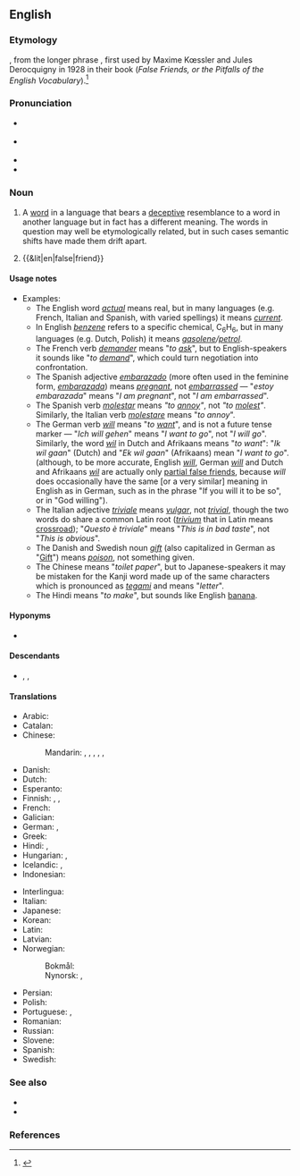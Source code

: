 {{also|false-friend}}
==English==
{{was wotd|2007|May|4}}
{{wikipedia}}

===Etymology===
{{calque|en|fr|faux-ami}}, from the longer phrase {{m|fr||faux amis du traducteur|t=false friends of a translator}}, first used by Maxime Kœssler and Jules Derocquigny in 1928 in their book ''{{lang|fr|Les Faux Amis ou les trahisons du vocabulaire anglais}}'' (''False Friends, or the Pitfalls of the English Vocabulary'').<ref>{{cite-book|editors=Mark Aronoff, Janie Rees-Miller|title=The Handbook of Linguistics|publisher=Blackwell Publishers|date=2001|author=Christoph Gutknecht|chapter=Translation|p=698}}</ref>

===Pronunciation===
* {{a|RP}} {{IPA|en|/ˌfɒls ˈfɹɛnd/|/ˌfɔːls ˈfɹɛnd/}}
* {{a|GenAm}} {{IPA|en|/ˌfɔls ˈfɹɛnd/|/ˌfɑls ˈfɹɛnd/}}
* {{audio|en|en-us-false friend.ogg|Audio (US)}}
* {{audio|en|en-au-false friend.ogg|Audio (AU)}}

===Noun===
{{en-noun}}

# {{lb|en|linguistics|translation studies|lexicography}} A [[word]] in a language that bears a [[deceptive]] resemblance to a word in another language but in fact has a different meaning. The words in question may well be etymologically related, but in such cases semantic shifts have made them drift apart.
#: {{syn|en|faux ami}}
# {{&lit|en|false|friend}}

====Usage notes====
* Examples:
** The English word ''[[actual]]'' means real, but in many languages (e.g. French, Italian and Spanish, with varied spellings) it means ''[[current]]''.
** In English ''[[benzene]]'' refers to a specific chemical, C<sub>6</sub>H<sub>6</sub>, but in many languages (e.g. Dutch, Polish) it means ''[[gasolene]]/[[petrol]]''.
** The French verb ''[[demander]]'' means "''to [[ask]]''", but to English-speakers it sounds like "''to [[demand]]''", which could turn negotiation into confrontation.
** The Spanish adjective ''[[embarazado]]'' (more often used in the feminine form, ''[[embarazada]]'') means ''[[pregnant]]'', not ''[[embarrassed]]'' &mdash; "''estoy embarazada''" means "''I am pregnant''", not "''I am embarrassed''".
** The Spanish verb ''[[molestar]]'' means ''"to [[annoy]]"'', not ''"to [[molest]]"''. Similarly, the Italian verb ''[[molestare]]'' means "''to annoy''".
** The German verb ''[[will]]'' means "''to [[want]]''", and is not a future tense marker &mdash; "''Ich will gehen''" means "''I want to go''", not "''I will go''". Similarly, the word ''[[wil]]'' in Dutch and Afrikaans means "''to want''": "''Ik wil gaan''" (Dutch) and "''Ek wil gaan''" (Afrikaans) mean "''I want to go''". (although, to be more accurate, English ''[[will]]'', German ''[[will]]'' and Dutch and Afrikaans ''[[wil]]'' are actually only [[partial false friend|partial false friends]], because ''will'' does occasionally have the same [or a very similar] meaning in English as in German, such as in the phrase "If you will it to be so", or in "God willing").
** The Italian adjective ''[[triviale]]'' means ''[[vulgar]]'', not ''[[trivial]]'', though the two words do share a common Latin root (''[[trivium]]'' that in Latin means [[crossroad]]); "''Questo è triviale''" means "''This is in bad taste''", not "''This is obvious''".
** The Danish and Swedish noun ''[[gift]]'' (also capitalized in German as "[[Gift]]") means ''[[poison]]'', not something given.
** The Chinese {{zh-l|手紙|tr=shǒuzhǐ}} means "''toilet paper''", but to Japanese-speakers it may be mistaken for the Kanji word made up of the same characters which is pronounced as ''[[tegami]]'' and means "''letter''".
** The Hindi {{l|hi|बनाना}} means "''to make''", but sounds like English [[banana]].

====Hyponyms====
* {{l|en|partial false friend}}

====Descendants====
* {{desc|zh|bor=1|-}} {{zh-l|假朋友}}, {{zh-l|假友}}, {{zh-l|偽友}} {{q|calque}}

====Translations====
{{trans-top|type of word}}
* Arabic: {{t|ar|أشباه النظائر|m-p|tr=ashbāho nnaẓā-ir}}
* Catalan: {{t|ca|fals amic|m}}
* Chinese:
*: Mandarin: {{t|cmn|偽友|sc=Hani}}, {{t|cmn|伪友|tr=wěiyǒu|sc=Hani}}, {{t|cmn|假友|tr=jiǎyǒu|sc=Hani}}, {{t|cmn|假等義|sc=Hani}}, {{t|cmn|假等义|tr=jiǎděngyì|sc=Hani}}, {{t|cmn|假朋友|tr=jiǎpéngyǒu|sc=Hani}}
* Danish: {{t|da|falsk ven}}
* Dutch: {{t|nl|valse vriend|m}}
* Esperanto: {{t|eo|falsa amiko}}
* Finnish: {{t+|fi|petollinen ystävä}}, {{t|fi|väärä ystävä}}, {{t+|fi|sekaannussana}}
* French: {{t+|fr|faux-ami|m}}
* Galician: {{t|gl|falso amigo|m}}
* German: {{t+|de|falscher Freund|m}}, {{t|de|Übersetzungsfalle|f}}
* Greek: {{t+|el|ψευδόφιλη|f}}
* Hindi: {{t|hi|झूठा दोस्त}}, {{t|hi|झूठे दोस्त|p}}
* Hungarian: {{t+|hu|hamis barát}}, {{t+|hu|álbarát}}
* Icelandic: {{t|is|falsvinir|m-p}}, {{t|is|svikatengsl|n-p}}
* Indonesian: {{t|id|teman palsu}}
{{trans-mid}}
* Interlingua: {{t|ia|false amico}}
* Italian: {{t+|it|falso amico|m}}
* Japanese: {{t|ja|偽りの友|tr=いつわりのとも, itsuwari no tomo}}
* Korean: {{t|ko|거짓 친구}}
* Latin: {{t|la|falsus amicus|m}}
* Latvian: {{t|lv|viltusdraugs|m}}
* Norwegian:
*: Bokmål: {{t+|nb|falsk venn|m}}
*: Nynorsk: {{t|nn|falsk ven|m}}, {{t|nn|falsk venn|m}}
* Persian: {{t-needed|fa}}
* Polish: {{t+|pl|fałszywy przyjaciel|m-pr}}
* Portuguese: {{t+|pt|falso amigo|m}}, {{t+|pt|heterossemântico|m}}
* Romanian: {{t|ro|prieten fals|m}}
* Russian: {{t+|ru|ло́жный друг|m}}
* Slovene: {{t|sl|lažni prijatelj|m}}
* Spanish: {{t+|es|falso amigo|m}}
* Swedish: {{t+|sv|falsk vän|c}}
{{trans-bottom}}

===See also===
* {{l|en|cognate}}
* {{l|en|false cognate}}

===References===
<references />